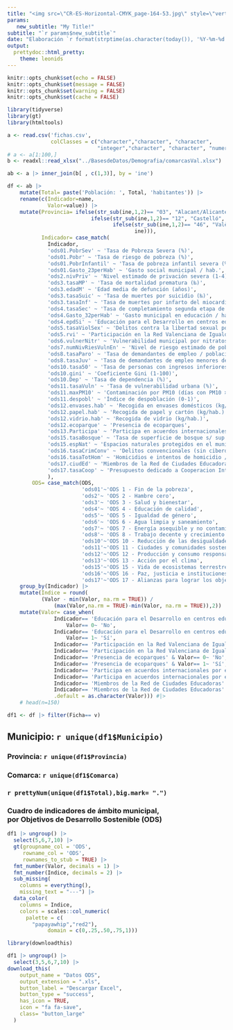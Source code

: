---
title: "<img src=\"CR-ES-Horizontal-CMYK_page-164-53.jpg\" style=\"vertical-align: top; width:50%; height: auto; \"/> <br> <br> <br> <br> <br> Situación de los ODS en los municipios de la Comunitat Valenciana "
params:
   new_subtitle: "My Title!"
subtitle: "`r params$new_subtitle`"
date: "Elaboración `r format(strptime(as.character(today()), '%Y-%m-%d'), '%d/%m/%Y')`"
output:
  prettydoc::html_pretty:
    theme: leonids
---
<style>
.cover {
    background-color: #f6f6f6;
}
</style>

```{r include=FALSE}
knitr::opts_chunk$set(echo = FALSE)
knitr::opts_chunk$set(message = FALSE)
knitr::opts_chunk$set(warning = FALSE)
knitr::opts_chunk$set(cache = FALSE)
```





```{r include=FALSE}
library(tidyverse)
library(gt)
library(htmltools)
```


```{r}
a <- read.csv('fichas.csv', 
              colClasses = c("character","character", "character",
                             "integer","character", "character", "numeric"))
# a <- a[1:100,]
b <- readxl::read_xlsx("../BasesdeDatos/Demografia/comarcasVal.xlsx")

ab <- a |> inner_join(b[ , c(1,3)], by = 'ine')

df <- ab |> 
    mutate(Total= paste('Población: ', Total, 'habitantes')) |> 
    rename(c(Indicador=name,
             Valor=value)) |> 
    mutate(Provincia= ifelse(str_sub(ine,1,2)== "03", "Alacant/Alicante",
                           ifelse(str_sub(ine,1,2)== "12", "Castelló",
                                  ifelse(str_sub(ine,1,2)== "46", "València",
                                         ine))),
           Indicador= case_match(
             Indicador,
             'ods01.PobrSev' ~ 'Tasa de Pobreza Severa (%)',
             'ods01.Pobr' ~ 'Tasa de riesgo de pobreza (%)',
             'ods01.PobrInfantil' ~ 'Tasa de pobreza infantil severa (%)',
             'ods01.Gasto_23perHab' ~ 'Gasto social municipal / hab.',
             'ods2.nivPriv' ~ 'Nivel estimado de privación severa (1-4)',
             'ods3.tasaMP' ~ 'Tasa de mortalidad prematura (‰)',
             'ods3.edadM' ~ 'Edad media de defunción (años)',
             'ods3.tasaSuic' ~ 'Tasa de muertes por suicidio (‰)',
             'ods3.tasaInf' ~ 'Tasa de muertes por infarto del miocardio (‰)',
             'ods4.tasaSec' ~ 'Tasa de completamiento segunda etapa de Educación Secundaria (%)',
             'ods4.Gasto_32perHab' ~ 'Gasto municipal en educación / hab.',
             'ods4.epdSi' ~ 'Educación para el Desarrollo en centros educativos del Municipio',
             'ods5.tasaViolSex' ~ 'Delitos contra la libertad sexual por 10.000 hab.',
             'ods5.rvi' ~ 'Participación en la Red Valenciana de Igualdad',
             'ods6.vulnerNitr' ~ 'Vulnerabilidad municipal por nitratos en las aguas (0-2)',
             'ods7.numNivRiesVulnEn' ~ 'Nivel de riesgo estimado de pobreza energética (1-4)',
             'ods8.tasaParo' ~ 'Tasa de demandantes de empleo / población (%)',
             'ods8.tasaJuv' ~ 'Tasa de demandantes de empleo menores de 25 años (%)',
             'ods10.tasa50' ~ 'Tasa de personas con ingresos inferiores al 50% de la mediana (%)',
             'ods10.gini' ~ 'Coeficiente Gini (1-100)',
             'ods10.Dep' ~ 'Tasa de dependencia (%)',
             'ods11.tasaVuln' ~ 'Tasa de vulnerabilidad urbana (%)',
             'ods11.maxPM10' ~ 'Contaminación por PM10 (días con PM10 > 40 μg/m3)',
             'ods11.despobl' ~ 'Índice de despoblación (0-1)',
             'ods12.envases.hab' ~ 'Recogida en envases domésticos (kg/hab.)',
             'ods12.papel.hab' ~ 'Recogida de papel y cartón (kg/hab.)',
             'ods12.vidrio.hab' ~ 'Recogida de vidrio (kg/hab.)',
             'ods12.ecoparque' ~ 'Presencia de ecoparques',
             'ods13.Participa' ~ 'Participa en acuerdos internacionales por el clima',
             'ods15.tasaBosque' ~ 'Tasa de superficie de bosque s/ sup. total municipio (%)',
             'ods15.espNat' ~ 'Espacios naturales protegidos en el municipio',
             'ods16.tasaCrimConv' ~ 'Delitos convencionales (sin ciberdelincuencia) / 10.000 habitantes',
             'ods16.tasaTotHom' ~ 'Homicidios e intentos de homicidio / 10.000 habitantes',
             'ods17.ciudEd' ~ 'Miembros de la Red de Ciudades Educadoras',
             'ods17.tasaCoop' ~ 'Presupuesto dedicado a Cooperacion Internacional / ingresos propios (%)'
             ),
        ODS= case_match(ODS,
                        'ods01'~'ODS 1 - Fin de la pobreza',
                        'ods2'~ 'ODS 2 - Hambre cero',
                        'ods3'~ 'ODS 3 - Salud y bienestar',
                        'ods4'~ 'ODS 4 - Educación de calidad',
                        'ods5'~ 'ODS 5 - Igualdad de género',
                        'ods6'~ 'ODS 6 - Agua limpia y saneamiento',
                        'ods7'~ 'ODS 7 - Energía asequible y no contaminante',
                        'ods8'~ 'ODS 8 - Trabajo decente y crecimiento económico',
                        'ods10'~'ODS 10 - Reducción de las desigualdades',
                        'ods11'~'ODS 11 - Ciudades y comunidades sostenibles',
                        'ods12'~'ODS 12 - Producción y consumo responsables',
                        'ods13'~'ODS 13 - Acción por el clima',
                        'ods15'~'ODS 15 - Vida de ecosistemas terrestres',
                        'ods16'~'ODS 16 - Paz, justicia e instituciones sólidas',
                        'ods17'~'ODS 17 - Alianzas para lograr los objetivos')) |>
    group_by(Indicador) |> 
    mutate(Indice = round(
           (Valor - min(Valor, na.rm = TRUE)) / 
               (max(Valor,na.rm = TRUE)-min(Valor, na.rm = TRUE)),2)) |> 
    mutate(Valor= case_when(
               Indicador== 'Educación para el Desarrollo en centros educativos del Municipio' &
                   Valor== 0~ 'No',
               Indicador== 'Educación para el Desarrollo en centros educativos del Municipio' &
                   Valor== 1~ 'Sí',
               Indicador== 'Participación en la Red Valenciana de Igualdad' & Valor== 0~ 'No',
               Indicador== 'Participación en la Red Valenciana de Igualdad' & Valor== 1~ 'Sí',
               Indicador== 'Presencia de ecoparques' & Valor== 0~ 'No',
               Indicador== 'Presencia de ecoparques' & Valor== 1~ 'Sí',
               Indicador== 'Participa en acuerdos internacionales por el clima' & Valor== 0~ 'No',
               Indicador== 'Participa en acuerdos internacionales por el clima' & Valor== 1~ 'Sí',
               Indicador== 'Miembros de la Red de Ciudades Educadoras' & Valor== 0~ 'No',
               Indicador== 'Miembros de la Red de Ciudades Educadoras' & Valor== 1~ 'Sí',
               .default = as.character(Valor))) #|> 
    # head(n=150)

df1 <- df |> filter(Ficha== v)


```

<h2>Municipio: `r unique(df1$Municipio)`</h2>
<h3>Provincia: `r unique(df1$Provincia)`</h3>
<h3>Comarca: `r unique(df1$Comarca)`</h3>
<h3>`r prettyNum(unique(df1$Total),big.mark= ".")`</h3>


### Cuadro de indicadores de ámbito municipal, <br> por Objetivos de Desarrollo Sostenible (ODS)

```{r}


df1 |> ungroup() |> 
  select(5,6,7,10) |> 
  gt(groupname_col = 'ODS', 
     rowname_col = 'ODS',
     rownames_to_stub = TRUE) |> 
  fmt_number(Valor, decimals = 1) |> 
  fmt_number(Indice, decimals = 2) |> 
  sub_missing(
    columns = everything(),
    missing_text = "---") |> 
  data_color(
    columns = Indice, 
    colors = scales::col_numeric(
      palette = c(
        "papayawhip","red2"),
             domain = c(0,.25,.50,.75,1)))

```

<style>
.button_large {
  padding: 15px 32px;
  font-size: 18px;
  color: #ffffff;
  background-color: #ff7421;
  font-weight: bold;
  border-color: #ffffff;
  border-radius: 30px;
  cursor: pointer;
	margin: 15px 0;
}

.button_large:hover {
  background-color: #FEE216;
  color: black;
}

</style>

```{r }
library(downloadthis)

df1 |> ungroup() |> 
  select(3,5,6,7,10) |>
download_this(
    output_name = "Datos ODS",
    output_extension = ".xls",
    button_label = "Descargar Excel",
    button_type = "success",
    has_icon = TRUE,
    icon = "fa fa-save",
    class= "button_large"
  )


```





